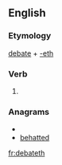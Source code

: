==English==

===Etymology===
[[debate]] + [[-eth]]

===Verb===
{{infl|en|verb form}}

# {{archaic third-person singular of|debate}}

===Anagrams===
* {{alphagram|abdeehtt}}
* [[behatted#English|behatted]]


[[fr:debateth]]